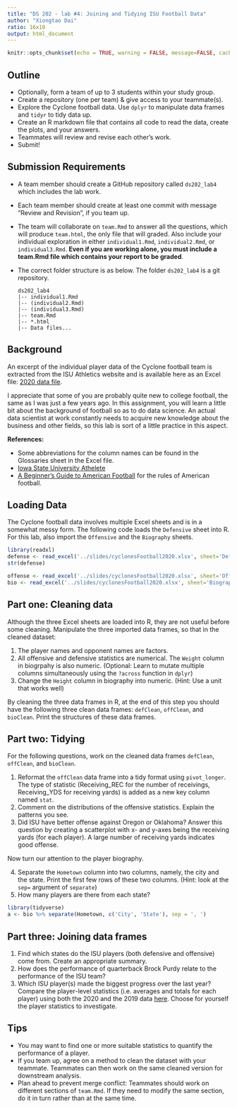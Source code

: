 ```yaml
---
title: "DS 202 - lab #4: Joining and Tidying ISU Football Data"
author: "Xiongtao Dai"
ratio: 16x10
output: html_document
---
```


```r
knitr::opts_chunk$set(echo = TRUE, warning = FALSE, message=FALSE, cache=FALSE)
```

## Outline

- Optionally, form a team of up to 3 students within your study group.
- Create a repository (one per team) & give access to your teammate(s).
- Explore the Cyclone football data. Use `dplyr` to manipulate data frames and `tidyr` to tidy data up. 
- Create an R markdown file that contains all code to read the data, create the plots, and your answers.
- Teammates will review and revise each other's work.
- Submit!


## Submission Requirements

- A team member should create a GitHub repository called `ds202_lab4` which includes the lab work.
- Each team member should create at least one commit with message "Review and Revision", if you team up.
- The team will collaborate on `team.Rmd` to answer all the questions, which will produce `team.html`, the only file that will graded. Also include your individual exploration in either `individual1.Rmd`, `individual2.Rmd`, or `individual3.Rmd`. **Even if you are working alone, you must include a team.Rmd file which contains your report to be graded**.
- The correct folder structure is as below. The folder `ds202_lab4` is a git repository.

    ```
    ds202_lab4
    |-- individual1.Rmd
    |-- (individual2.Rmd)
    |-- (individual3.Rmd)
    |-- team.Rmd
    |-- *.html
    |-- Data files...
    ```

## Background
An excerpt of the individual player data of the Cyclone football team is extracted from the ISU Athletics website and is available here as an Excel file: [2020 data file](../slides/cyclonesFootball2020.xlsx).

I appreciate that some of you are probably quite new to college football, the same as I was just a few years ago. In this assignment, you will learn a little bit about the background of football so as to do data science. An actual data scientist at work constantly needs to acquire new knowledge about the business and other fields, so this lab is sort of a little practice in this aspect.


**References:**

- Some abbreviations for the column names can be found in the Glossaries sheet in the Excel file.
- [Iowa State University Athelete](https://cyclones.com/index.aspx)
- [A Beginner's Guide to American Football](https://www.youtube.com/watch?v=3t6hM5tRlfA) for the rules of American football.

## Loading Data

The Cyclone football data involves multiple Excel sheets and is in a somewhat messy form. The following code loads the `Defensive` sheet into R. For this lab, also import the `Offensive` and the `Biography` sheets.
```r
library(readxl)
defense <- read_excel('../slides/cyclonesFootball2020.xlsx', sheet='Defensive')
str(defense)
```

```r
offense <- read_excel('../slides/cyclonesFootball2020.xlsx', sheet='Offensive')
bio <- read_excel('../slides/cyclonesFootball2020.xlsx', sheet='Biography')
```

## Part one: Cleaning data
Although the three Excel sheets are loaded into R, they are not useful before some cleaning. Manipulate the three imported data frames, so that in the cleaned dataset: 

1. The player names and opponent names are factors.
2. All offensive and defensive statistics are numerical. The `Weight` column in biogrpahy is also numeric. (Optional: Learn to mutate multiple columns simultaneously using the `?across` function in `dplyr`)
3. Change the `Height` column in biography into numeric. (Hint: Use a unit that works well)

By cleaning the three data frames in R, at the end of this step you should have the following three clean data frames: `defClean`, `offClean`, and `bioClean`. Print the structures of these data frames.

## Part two: Tidying
For the following questions, work on the cleaned data frames `defClean`, `offClean`, and `bioClean`.

1. Reformat the `offClean` data frame into a tidy format using `pivot_longer`. The type of statistic (Receiving_REC for the number of receivings, Receiving_YDS for receiving yards) is added as a new key column named `stat`. 
2. Comment on the distributions of the offensive statistics. Explain the patterns you see.
3. Did ISU have better offense against Oregon or Oklahoma? Answer this question by creating a scatterplot with x- and y-axes being the receiving yards (for each player). A large number of receiving yards indicates good offense. 

  Now turn our attention to the player biography.

4. Separate the `Hometown` column into two columns, namely, the city and the state. Print the first few rows of these two columns. (Hint: look at the `sep=` argument of `separate`)
5. How many players are there from each state?
```r
library(tidyverse)
a <- bio %>% separate(Hometown, c('City', 'State'), sep = ', ')
```

## Part three: Joining data frames

1. Find which states do the ISU players (both defensive and offensive) come from. Create an appropriate summary.
<!-- 2. Is there a relationship between the player statistics and their positions? -->
3. How does the performance of quarterback Brock Purdy relate to the performance of the ISU team?
4. Which ISU player(s) made the biggest progress over the last year? Compare the player-level statistics (i.e. averages and totals for each player) using both the 2020 and the 2019 data [here](../slides/cyclonesFootball2019.xlsx). 
Choose for yourself the player statistics to investigate.


## Tips
- You may want to find one or more suitable statistics to quantify the performance of a player.
- If you team up, agree on a method to clean the dataset with your teammate. Teammates can then work on the same cleaned version for downstream analysis.
- Plan ahead to prevent merge conflict: Teammates should work on different sections of `team.Rmd`. If they need to modify the same section, do it in turn rather than at the same time. 